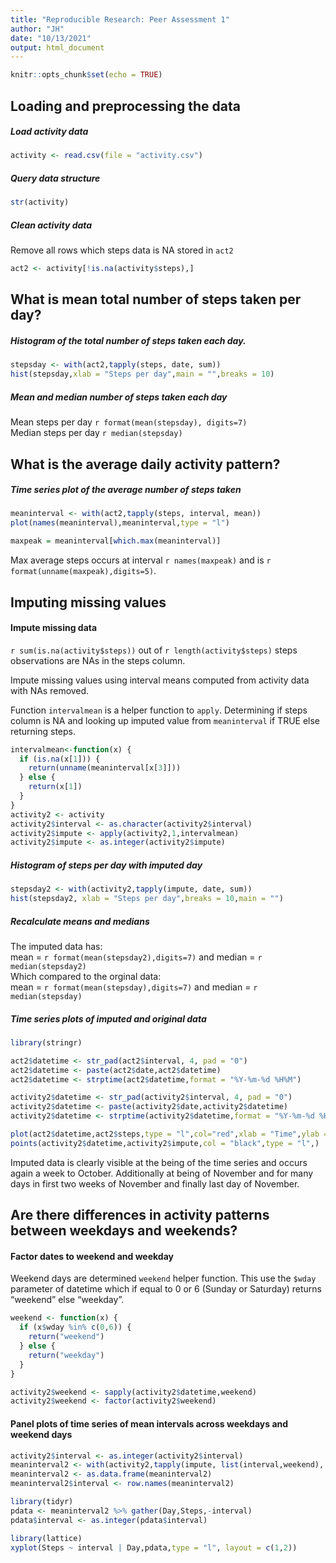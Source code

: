 ```yaml
---
title: "Reproducible Research: Peer Assessment 1"
author: "JH"
date: "10/13/2021"
output: html_document
---
```


```r
knitr::opts_chunk$set(echo = TRUE)
```

## Loading and preprocessing the data

##### Load activity data

```r
activity <- read.csv(file = "activity.csv")
```


##### Query data structure

```r

str(activity)

```
##### Clean activity data

Remove all rows which steps data is NA stored in `act2`

```r

act2 <- activity[!is.na(activity$steps),]

```

## What is mean total number of steps taken per day?

##### Histogram of the total number of steps taken each day.

```r

stepsday <- with(act2,tapply(steps, date, sum))
hist(stepsday,xlab = "Steps per day",main = "",breaks = 10)

```

##### Mean and median number of steps taken each day

Mean steps per day `r format(mean(stepsday), digits=7)`  
Median steps per day `r median(stepsday)`

## What is the average daily activity pattern?

##### Time series plot of the average number of steps taken

```r
meaninterval <- with(act2,tapply(steps, interval, mean))
plot(names(meaninterval),meaninterval,type = "l")

maxpeak = meaninterval[which.max(meaninterval)]
```

Max average steps occurs at interval `r names(maxpeak)` and is `r format(unname(maxpeak),digits=5)`.

## Imputing missing values

#### Impute missing data

`r sum(is.na(activity$steps))` out of `r length(activity$steps)` steps observations are NAs in the steps column.


Impute missing values using interval means computed from activity data with NAs removed.

Function `intervalmean` is a helper function to `apply`. Determining if steps column is NA and looking up
imputed value from `meaninterval` if TRUE else returning steps.

```r
intervalmean<-function(x) {
  if (is.na(x[1])) {
    return(unname(meaninterval[x[3]]))
  } else {
    return(x[1])
  }
}
activity2 <- activity
activity2$interval <- as.character(activity2$interval)
activity2$impute <- apply(activity2,1,intervalmean)
activity2$impute <- as.integer(activity2$impute)

```


##### Histogram of steps per day with imputed day

```r
stepsday2 <- with(activity2,tapply(impute, date, sum))
hist(stepsday2, xlab = "Steps per day",breaks = 10,main = "")
```

##### Recalculate means and medians

The imputed data has:  
mean = `r format(mean(stepsday2),digits=7)` and median = `r median(stepsday2)`  
Which compared to the orginal data:  
mean = `r format(mean(stepsday),digits=7)` and median = `r median(stepsday)`

##### Time series plots of imputed and original data

```r
library(stringr)

act2$datetime <- str_pad(act2$interval, 4, pad = "0")
act2$datetime <- paste(act2$date,act2$datetime)
act2$datetime <- strptime(act2$datetime,format = "%Y-%m-%d %H%M")

activity2$datetime <- str_pad(activity2$interval, 4, pad = "0")
activity2$datetime <- paste(activity2$date,activity2$datetime)
activity2$datetime <- strptime(activity2$datetime,format = "%Y-%m-%d %H%M")

plot(act2$datetime,act2$steps,type = "l",col="red",xlab = "Time",ylab = "Steps taken")
points(activity2$datetime,activity2$impute,col = "black",type = "l",)

```

Imputed data is clearly visible at the being of the time series and occurs again a week to October.
Additionally at being of November and for many days in first two weeks of November and finally last day of November.

## Are there differences in activity patterns between weekdays and weekends?

#### Factor dates to weekend and weekday

Weekend days are determined `weekend` helper function. This use the `$wday` parameter of datetime which if equal to 0 or 6 (Sunday or Saturday) returns "weekend" else "weekday".

```r

weekend <- function(x) {
  if (x$wday %in% c(0,6)) {
    return("weekend")
  } else {
    return("weekday")
  }
}

activity2$weekend <- sapply(activity2$datetime,weekend)
activity2$weekend <- factor(activity2$weekend)
```

#### Panel plots of time series of mean intervals across weekdays and weekend days

```r

activity2$interval <- as.integer(activity2$interval)
meaninterval2 <- with(activity2,tapply(impute, list(interval,weekend), mean))
meaninterval2 <- as.data.frame(meaninterval2)
meaninterval2$interval <- row.names(meaninterval2)

library(tidyr)
pdata <- meaninterval2 %>% gather(Day,Steps,-interval)
pdata$interval <- as.integer(pdata$interval)

library(lattice)
xyplot(Steps ~ interval | Day,pdata,type = "l", layout = c(1,2))

```

